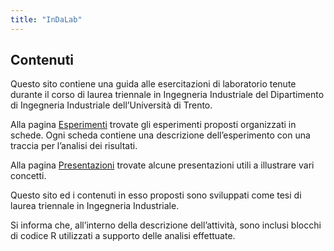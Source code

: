```yaml
---
title: "InDaLab"
---
```


## Contenuti

Questo sito contiene una guida alle esercitazioni di laboratorio tenute durante il corso di laurea triennale in Ingegneria Industriale del Dipartimento di Ingegneria Industriale dell'Università di Trento.

Alla pagina [Esperimenti](/experiments.qmd) trovate gli esperimenti proposti organizzati in schede. Ogni scheda contiene una descrizione dell'esperimento con una traccia per l'analisi dei risultati.

Alla pagina [Presentazioni](/slides.qmd) trovate alcune presentazioni utili a illustrare vari concetti.

Questo sito ed i contenuti in esso proposti sono sviluppati come tesi di laurea triennale in Ingegneria Industriale.

Si informa che, all’interno della descrizione dell’attività, sono inclusi blocchi di codice R utilizzati a supporto delle analisi effettuate.